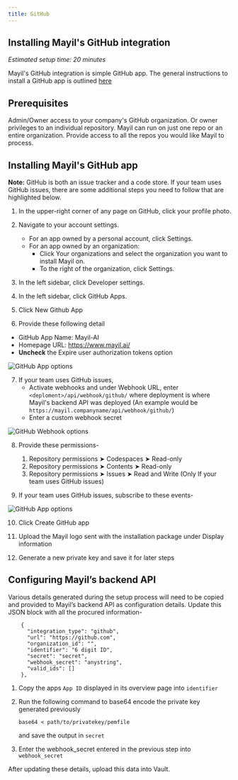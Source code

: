 ```yaml
---
title: GitHub
---
```


## Installing Mayil's GitHub integration

*Estimated setup time: 20 minutes*

Mayil's GitHub integration is simple GitHub app. The general instructions to install a GitHub app is outlined [here](https://docs.github.com/en/apps/using-github-apps/installing-your-own-github-app)

## Prerequisites

Admin/Owner access to your company's GitHub organization. Or owner privileges to an individual repository. Mayil can run on just one repo or an entire organization. Provide access to all the repos you would like Mayil to process. 


## Installing Mayil's GitHub app


**Note:** GitHub is both an issue tracker and a code store. If your team uses GitHub issues, there are some additional steps you need to follow that are highlighted below.

1. In the upper-right corner of any page on GitHub, click your profile photo.

2. Navigate to your account settings.

   - For an app owned by a personal account, click Settings.
   - For an app owned by an organization:
        - Click Your organizations and select the organization you want to install Mayil on.
        - To the right of the organization, click Settings.
3. In the left sidebar, click  Developer settings.
4. In the left sidebar, click GitHub Apps.
5. Click New Github App
6. Provide these following detail

 - GitHub App Name: Mayil-AI
 - Homepage URL: https://www.mayil.ai/
 - **Uncheck** the Expire user authorization tokens option

![GitHub App options](/selfhosting/gh_1.png)

7. If your team uses GitHub issues, 
    - Activate webhooks and under Webhook URL, enter `<deploment>/api/webhook/github/` where deployment is where Mayil's backend API was deployed (An example would be `https://mayil.companyname/api/webhook/github/`)
    - Enter a custom webhook secret

![GitHub Webhook options](/selfhosting/gh_2.png)

8. Provide these permissions-

    1. Repository permissions ➤ Codespaces ➤ Read-only
    2. Repository permissions ➤ Contents ➤ Read-only
    3. Repository permissions ➤ Issues  ➤ Read and Write (Only If your team uses GitHub issues)
    

9. If your team uses GitHub issues, subscribe to these events-

![GitHub App options](/selfhosting/gh_subscribe.png)

10. Click Create GitHub app

10. Upload the Mayil logo sent with the installation package under Display information 

11. Generate a new private key and save it for later steps


## Configuring Mayil’s backend API

Various details generated during the setup process will need to be copied and provided to Mayil’s backend API as configuration details. Update this JSON block with all the procured information-

```
    {
      "integration_type": "github",
      "url": "https://github.com",
      "organization_id": "",
      "identifier": "6 digit ID",
      "secret": "secret",
      "webhook_secret": "anystring",
      "valid_ids": []
    },
```

1. Copy the apps `App ID` displayed in its overview page into `identifier`
2. Run the following command to base64 encode the private key generated previously

    ```
    base64 < path/to/privatekey/pemfile
    ```
    and save the output in `secret`

3. Enter the webhook_secret entered in the previous step into `webhook_secret`

After updating these details, upload this data into Vault.